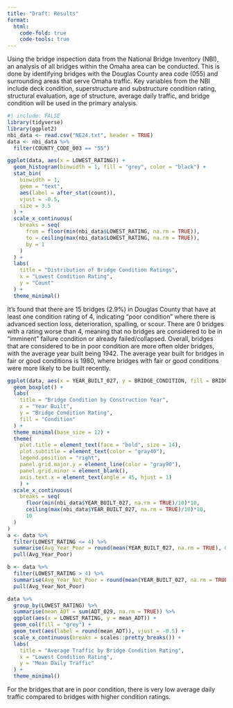 ```yaml
---
title: "Draft: Results"
format: 
  html:
    code-fold: true
    code-tools: true
---
```


Using the bridge inspection data from the National Bridge Inventory (NBI), an analysis of all bridges within the Omaha area can be conducted. This is done by identifying bridges with the Douglas County area code (055) and surrounding areas that serve Omaha traffic. Key variables from the NBI include deck condition, superstructure and substructure condition rating, structural evaluation, age of structure, average daily traffic, and bridge condition will be used in the primary analysis.

```r
#| include: FALSE
library(tidyverse)
library(ggplot2)
nbi_data <- read.csv("NE24.txt", header = TRUE)
data <- nbi_data %>%
  filter(COUNTY_CODE_003 == "55")
```

```r
ggplot(data, aes(x = LOWEST_RATING)) +
  geom_histogram(binwidth = 1, fill = "grey", color = "black") +
  stat_bin(
    binwidth = 1, 
    geom = "text", 
    aes(label = after_stat(count)), 
    vjust = -0.5, 
    size = 3.5
  ) +
  scale_x_continuous(
    breaks = seq(
      from = floor(min(nbi_data$LOWEST_RATING, na.rm = TRUE)),
      to = ceiling(max(nbi_data$LOWEST_RATING, na.rm = TRUE)),
      by = 1
    )
  ) +
  labs(
    title = "Distribution of Bridge Condition Ratings",
    x = "Lowest Condition Rating",
    y = "Count"
  ) +
  theme_minimal()
```

It's found that there are 15 bridges (2.9%) in Douglas County that have at least one condition rating of 4, indicating "poor condition" where there is advanced section loss, deterioration, spalling, or scour. There are 0 bridges with a rating worse than 4, meaning that no bridges are considered to be in "imminent" failure condition or already failed/collapsed. Overall, bridges that are considered to be in poor condition are more often older bridges, with the average year built being 1942. The average year built for bridges in fair or good conditions is 1980, where bridges with fair or good conditions were more likely to be built recently.

```r
ggplot(data, aes(x = YEAR_BUILT_027, y = BRIDGE_CONDITION, fill = BRIDGE_CONDITION)) +
  geom_boxplot() +
  labs(
    title = "Bridge Condition by Construction Year",
    x = "Year Built",
    y = "Bridge Condition Rating",
    fill = "Condition"
  ) +
  theme_minimal(base_size = 12) +
  theme(
    plot.title = element_text(face = "bold", size = 14),
    plot.subtitle = element_text(color = "gray40"),
    legend.position = "right",
    panel.grid.major.y = element_line(color = "gray90"),
    panel.grid.minor = element_blank(),
    axis.text.x = element_text(angle = 45, hjust = 1)
    ) +
  scale_x_continuous(
    breaks = seq(
      floor(min(nbi_data$YEAR_BUILT_027, na.rm = TRUE)/10)*10,
      ceiling(max(nbi_data$YEAR_BUILT_027, na.rm = TRUE)/10)*10,
      10
  )
)
a <- data %>% 
  filter(LOWEST_RATING <= 4) %>% 
  summarise(Avg_Year_Poor = round(mean(YEAR_BUILT_027, na.rm = TRUE), 0)) %>%
  pull(Avg_Year_Poor)

b <- data %>% 
  filter(LOWEST_RATING > 4) %>% 
  summarise(Avg_Year_Not_Poor = round(mean(YEAR_BUILT_027, na.rm = TRUE), 0)) %>% 
  pull(Avg_Year_Not_Poor)

data %>%
  group_by(LOWEST_RATING) %>%
  summarise(mean_ADT = sum(ADT_029, na.rm = TRUE)) %>%
  ggplot(aes(x = LOWEST_RATING, y = mean_ADT)) +
  geom_col(fill = "grey") +
  geom_text(aes(label = round(mean_ADT)), vjust = -0.5) +
  scale_x_continuous(breaks = scales::pretty_breaks()) +
  labs(
    title = "Average Traffic by Bridge Condition Rating",
    x = "Lowest Condition Rating",
    y = "Mean Daily Traffic"
  ) +
  theme_minimal()
```

For the bridges that are in poor condition, there is very low average daily traffic compared to bridges with higher condition ratings.
